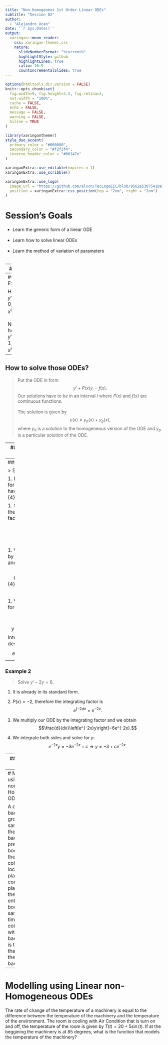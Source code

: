 ```yaml
---
title: "Non-homogeneus 1st Order Linear ODEs"
subtitle: "Session 02"  
author: 
  - "Alejandro Ucan"
date: '`r Sys.Date()`'
output:
  xaringan::moon_reader:
    css: xaringan-themer.css
    nature:
      slideNumberFormat: "%current%"
      highlightStyle: github
      highlightLines: true
      ratio: 16:9
      countIncrementalSlides: true
---
```


```r
options(htmltools.dir.version = FALSE)
knitr::opts_chunk$set(
  fig.width=9, fig.height=3.5, fig.retina=3,
  out.width = "100%",
  cache = FALSE,
  echo = FALSE,
  message = FALSE, 
  warning = FALSE,
  hiline = TRUE
)
```

```r
library(xaringanthemer)
style_duo_accent(
  primary_color = "#000080",
  secondary_color = "#f2f3f4",
  inverse_header_color = "#00147e"
)
```

```r
xaringanExtra::use_editable(expires = 1)
xaringanExtra::use_scribble()
```

```r
xaringanExtra::use_logo(
  image_url = "https://github.com/alxcn/TecLogoEIC/blob/9562a53875418e749a296c85808a19c85fc4be74/IngenieriaCiencias_Horizontal_RGB.png",
  position = xaringanExtra::css_position(top = "2em", right = "2em")
)
```
# Session's Goals

* Learn the generic form of a linear ODE <br/><br/>
* Learn how to solve linear ODEs <br/><br/>
* Learn the method of variation of parameters <br/><br/>

---
# Linear ODE.

> The generic form of a linear ODE is $$a_1(x)y'+a_0(x)y+g(x)=0,$$ where $a_0(x)$ and $a_1(x)$ are the coefficients. <br/><br/>
If $g(x)=0,$ then the ODE is said to be __homogeneous__, otherwise it is __non-homogeneous.__

--
##### Example:

Homogeneuos: $y'-2xy-2=0,\, xy'-4y-x^6e^x=0.$ <br/><br/>
Non-homogeneuos: $y'-2xy-2=1,\, xy'-4y-x^6e^x=1.$
---

## How to solve those ODEs?

> Put the ODE in form $$y'+P(x)y=f(x).$$ Our solutions have to be in an interval $I$ where $P(x)$ and $f(x)$ are continuous functions. <br/><br/>
The solution is given by $$y(x)=y_h(x)+y_p(x),$$ where $y_h$ is a solution to the homogeneous version of the ODE and $y_p$ is a particular solution of the ODE.

---
## Method: Integrating Factor

> We need to find a solution of the form $y_p=u(x)y_1(x)$ where $y_1$ is a solution of the homogeneous version of the ODE. <br/><br/>
Método:
  1. Escribir la EDO de la forma: $$y'+P(x)y=f(x).$$
  1. The coefficient function $P(x)$ will help us to compute our __integrating factor__ $$e^{\int P(x)dx}.$$
  1. If we multiply our ODE by the integrating factor, we obtain $$\frac{d}{dx}\left[e^{\int P(x)dx} y\right]= e^{\int P(x)dx}f(x).$$
  1. Integrate in both sides and solve for $y.$
---
### Example 1

> Solve $4y'-3y=4.$

1. Putting the ODE in the form $y'+P(x)y=f(x)$ we have $y'-\frac{3}{4}y=1.$

1. $P(x)=-\frac{3}{4},$ therefore the integrating factor $$e^{\int \frac{-3}{4}dx}=e^{\frac{-3}{4}x}.$$

1. We multiply our ODE by the integrating factor and we obtain $$\frac{d}{dx}\left[e^{\frac{-3}{4}x}y\right]=e^{\frac{-3}{4}x}.$$

1. We integrate and solve for $y.$ $$e^{\frac{-3}{4}x}y=c\Rightarrow y=ce^{\frac{3}{4}x}.$$
Integramos y despejamos: $$e^{-3x}y=c\Rightarrow y=c e^{3x}.$$

---
### Example 2

> Solve $y'-2y=6.$

1. It is already in its standard form.

1. $P(x)=-2,$ therefore the integrating factor is $$e^{\int -2dx}=e^{-2x}.$$

1. We multiply our ODE by the integrating factor and we obtain $$\frac{d}{dx}\left[e^{-2x}y\right]=6e^{-2x}.$$

1. We integrate both sides and solve for $y$: $$e^{-2x}y=-3e^{-2x}+c\Rightarrow y=-3+ce^{-2x}.$$

---
### Ejemplo 3

> Resuelva la ecuación $y'-2xy=2x.$ 

---
# Modelling using Linear non-Homogeneous ODEs

A colony of bacteria grows at the same rate to the number of bacteria present. The body where the bacterial colony is located is placed on a contaminated place and the the bacteria enters the body at the same rate as time. If the colony starts with 100 bacteria. What is the function that models the number of bacteria?

---
# Modelling using Linear non-Homogeneous ODEs

The rate of change of the temperature of a machinery is equal to the difference between the temperature of the machinery and the temperature of the environment. The room is cooling with Air Condition that is turn on and off, the temperature of the room is given by $T(t)=20+5\sin(t).$ If at the beggining the machinery is at 85 degrees, what is the function that models the temperature of the machinery?

